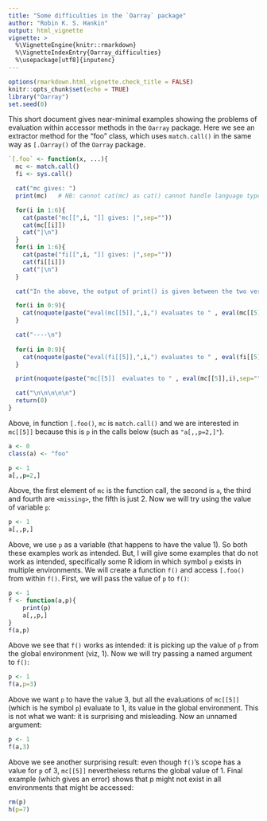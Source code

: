 ```yaml
---
title: "Some difficulties in the `Oarray` package"
author: "Robin K. S. Hankin"
output: html_vignette
vignette: >
  %\VignetteEngine{knitr::rmarkdown}
  %\VignetteIndexEntry{Oarray_difficulties}
  %\usepackage[utf8]{inputenc}
---
```



```r
options(rmarkdown.html_vignette.check_title = FALSE) 
knitr::opts_chunk$set(echo = TRUE)
library("Oarray")
set.seed(0)
```

This short document gives near-minimal examples showing the problems
of evaluation within accessor methods in the `Oarray` package.  Here
we see an extractor method for the "foo" class, which uses
`match.call()` in the same way as `[.Oarray()` of the `Oarray` package.


```r
`[.foo` <- function(x, ...){
  mc <- match.call()
  fi <- sys.call()

  cat("mc gives: ")
  print(mc)   # NB: cannot cat(mc) as cat() cannot handle language types.

  for(i in 1:6){
    cat(paste("mc[[",i, "]] gives: |",sep=""))
    cat(mc[[i]])
    cat("|\n")
  }
  for(i in 1:6){
    cat(paste("fi[[",i, "]] gives: |",sep=""))
    cat(fi[[i]])
    cat("|\n")
  }

  cat("In the above, the output of print() is given between the two vertical lines.\n")

  for(i in 0:9){
    cat(noquote(paste("eval(mc[[5]],",i,") evaluates to " , eval(mc[[5]],i),"\n",sep="")))
  }

  cat("----\n")
  
  for(i in 0:9){
    cat(noquote(paste("eval(fi[[5]],",i,") evaluates to " , eval(fi[[5]],i),"\n",sep="")))
  }

  print(noquote(paste("mc[[5]]  evaluates to " , eval(mc[[5]],i),sep="")))

  cat("\n\n\n\n\n")
  return(0)
}
```


Above, in function `[.foo()`, `mc` is `match.call()` and we are
interested in `mc[[5]]` because this is `p` in the calls below (such
as `"a[,,p=2,]"`).  

```r
a <- 0
class(a) <- "foo"

p <- 1
a[,,p=2,]   
```

Above, the first element of `mc` is the function call, the second is
`a`, the third and fourth are `<missing>`, the fifth is just 2.  Now
we will try using the value of variable `p`:


```r
p <- 1
a[,,p,]
```

Above, we use `p` as a variable (that happens to have the value 1).
So both these examples work as intended.  But, I will give some
examples that do not work as intended, specifically some R idiom in
which symbol `p` exists in multiple environments.  We will create a
function `f()` and access `[.foo()` from within `f()`.  First, we will
pass the value of `p` to `f()`:

```r
p <- 1
f <- function(a,p){
    print(p)
    a[,,p,]
}
f(a,p)
```

Above we see that `f()` works as intended: it is picking up the value
of `p` from the global environment (viz, 1).  Now we will try passing
a named argument to `f()`:

```r
p <- 1
f(a,p=3)
```

Above we want `p` to have the value 3, but all the evaluations of
`mc[[5]]` (which is he symbol `p`) evaluate to 1, its value in the
global environment.  This is not what we want: it is surprising and
misleading.  Now an unnamed argument:


```r
p <- 1
f(a,3)
```

Above we see another surprising result: even though `f()`'s scope has
a value for `p` of 3, `mc[[5]]` nevertheless returns the global value
of 1.  Final example (which gives an error) shows that p might not
exist in all environments that might be accessed:

```r
rm(p)
h(p=7)
```
